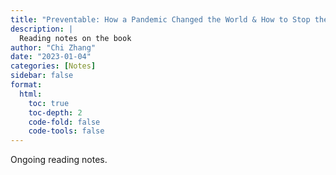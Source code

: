 ```yaml
---
title: "Preventable: How a Pandemic Changed the World & How to Stop the Next One - Devi Sridhar"
description: |
  Reading notes on the book
author: "Chi Zhang"
date: "2023-01-04"
categories: [Notes]
sidebar: false
format: 
  html:
    toc: true
    toc-depth: 2
    code-fold: false
    code-tools: false
---
```


Ongoing reading notes. 